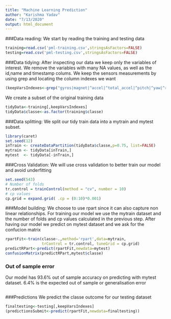 ```yaml
---
title: "Machine Learning Prediction"
author: "Karishma Yadav"
date: "7/13/2020"
output: html_document
---
```


###Data reading:
We start by reading the training and testing data
```r
training=read.csv('pml-training.csv',stringsAsFactors=FALSE)
testing=read.csv('pml-testing.csv',stringsAsFactors=FALSE)
```

###Data tidying:
After inspecting our data we keep only the variables of interest. We remove the variables with many NA values, as well as the id,name and timestamp colums. We keep the sensors measurements by using grep and locating the column indexes we want
```r
(keepVarsIndexes<-grep("gyros|magnet|^accel|^total_accel|^pitch|^yaw|^roll",names(training)))
```
We create a subset of the original training data
```r
tidyData<-training[,keepVarsIndexes]
tidyData$classe<-as.factor(training$classe)
```

###Data splitting:
We split our tidy train data into a mytrain and mytest subset.
```r
library(caret)
set.seed(12)
inTrain <- createDataPartition(tidyData$classe,p=0.75, list=FALSE)
mytrain <- tidyData[inTrain,]
mytest  <- tidyData[-inTrain,]
```

###Cross Validation:
We will use cross validation to better train our model and avoid underfitting
```r
set.seed(543)
# Number of folds
tr.control = trainControl(method = "cv", number = 10)
# cp values
cp.grid = expand.grid( .cp = (0:10)*0.001)
```

###Model building:
We choose to use rpart since it can also capture non linear relationships. For training our model we 
use the mytrain dataset and the number of folds and cp values calculated in the previous step. After having our model we predict on mytest dataset and we ask for the confucion matrix

```r
rpartFit<-train(classe~.,method='rpart',data=mytrain,
                trControl = tr.control, tuneGrid = cp.grid)
predictRPart<-predict(rpartFit,newdata=mytest)
confusionMatrix(predictRPart,mytest$classe)
```

### Out of sample error
Our model has 93.6% out of sample accuracy on predicting with mytest dataset. 6.4% is the expected out of sample or generalisation error



```r
```

###Predictions
We predict the classe outcome for our testing dataset
```r
finaltesting<-testing[,keepVarsIndexes]
(predictionsSubmit<-predict(rpartFit,newdata=finaltesting))
```